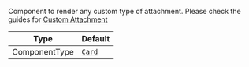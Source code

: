 Component to render any custom type of attachment. Please check the guides for [Custom Attachment](../../../../guides/custom-attachment.mdx)

| Type          | Default                                      |
| ------------- | -------------------------------------------- |
| ComponentType | [`Card`](../../../../ui-components/card.mdx) |
